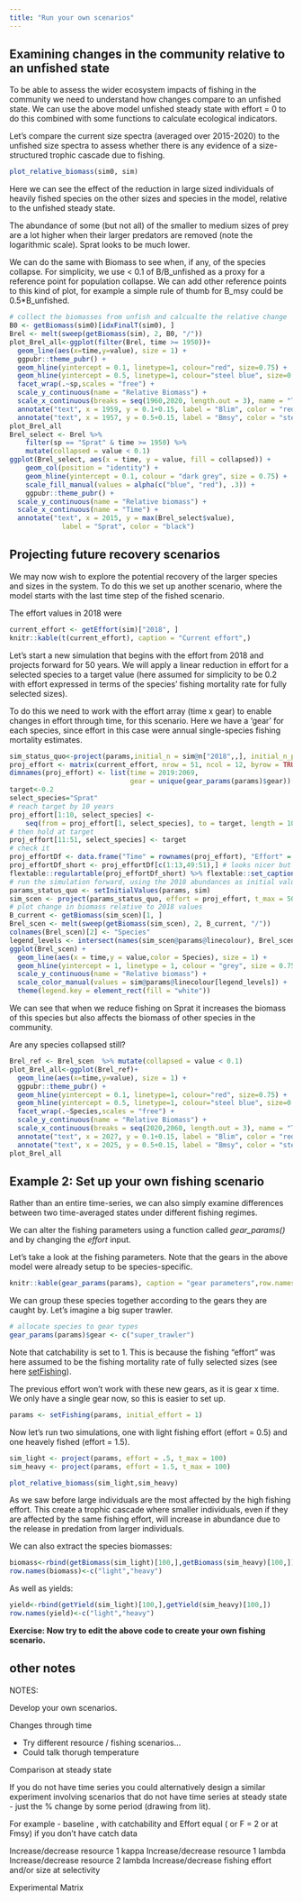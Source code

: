```yaml
---
title: "Run your own scenarios"
---
```


## Examining changes in the community relative to an unfished state

To be able to assess the wider ecosystem impacts of fishing in the community we need to understand how changes compare to an unfished state. We can use the above model unfished steady state with effort = 0 to do this combined with some functions to calculate ecological indicators.

Let's compare the current size spectra (averaged over 2015-2020) to the unfished size spectra to assess whether there is any evidence of a size-structured trophic cascade due to fishing.

```r
plot_relative_biomass(sim0, sim)
```

Here we can see the effect of the reduction in large sized individuals of heavily fished species on the other sizes and species in the model, relative to the unfished steady state.

The abundance of some (but not all) of the smaller to medium sizes of prey are a lot higher when their larger predators are removed (note the logarithmic scale). Sprat looks to be much lower.

We can do the same with Biomass to see when, if any, of the species collapse. For simplicity, we use \< 0.1 of B/B_unfished as a proxy for a reference point for population collapse. We can add other reference points to this kind of plot, for example a simple rule of thumb for B_msy could be 0.5\*B_unfished.

```r
# collect the biomasses from unfish and calcualte the relative change
B0 <- getBiomass(sim0)[idxFinalT(sim0), ]
Brel <- melt(sweep(getBiomass(sim), 2, B0, "/"))
plot_Brel_all<-ggplot(filter(Brel, time >= 1950))+ 
  geom_line(aes(x=time,y=value), size = 1) + 
  ggpubr::theme_pubr() + 
  geom_hline(yintercept = 0.1, linetype=1, colour="red", size=0.75) +
  geom_hline(yintercept = 0.5, linetype=1, colour="steel blue", size=0.75) +
  facet_wrap(.~sp,scales = "free") +
  scale_y_continuous(name = "Relative Biomass") +
  scale_x_continuous(breaks = seq(1960,2020, length.out = 3), name = "Time")+
  annotate("text", x = 1959, y = 0.1+0.15, label = "Blim", color = "red") +
  annotate("text", x = 1957, y = 0.5+0.15, label = "Bmsy", color = "steel blue")
plot_Brel_all
Brel_select <- Brel %>%
    filter(sp == "Sprat" & time >= 1950) %>%
    mutate(collapsed = value < 0.1)
ggplot(Brel_select, aes(x = time, y = value, fill = collapsed)) +
    geom_col(position = "identity") +
    geom_hline(yintercept = 0.1, colour = "dark grey", size = 0.75) +
    scale_fill_manual(values = alpha(c("blue", "red"), .3)) +
    ggpubr::theme_pubr() +
  scale_y_continuous(name = "Relative biomass") +
  scale_x_continuous(name = "Time") +
  annotate("text", x = 2015, y = max(Brel_select$value), 
             label = "Sprat", color = "black")
```

## Projecting future recovery scenarios

We may now wish to explore the potential recovery of the larger species and sizes in the system. To do this we set up another scenario, where the model starts with the last time step of the fished scenario.

The effort values in 2018 were

```r
current_effort <- getEffort(sim)["2018", ]
knitr::kable(t(current_effort), caption = "Current effort",)
```

Let's start a new simulation that begins with the effort from 2018 and projects forward for 50 years. We will apply a linear reduction in effort for a selected species to a target value (here assumed for simplicity to be 0.2 with effort expressed in terms of the species' fishing mortality rate for fully selected sizes).

To do this we need to work with the effort array (time x gear) to enable changes in effort through time, for this scenario. Here we have a 'gear' for each species, since effort in this case were annual single-species fishing mortality estimates.

```r
sim_status_quo<-project(params,initial_n = sim@n["2018",,], initial_n_pp = sim@n_pp["2018",],effort=current_effort,t_max = 50)
proj_effort <- matrix(current_effort, nrow = 51, ncol = 12, byrow = TRUE)
dimnames(proj_effort) <- list(time = 2019:2069,
                              gear = unique(gear_params(params)$gear))
target<-0.2
select_species="Sprat"
# reach target by 10 years
proj_effort[1:10, select_species] <- 
    seq(from = proj_effort[1, select_species], to = target, length = 10)
# then hold at target
proj_effort[11:51, select_species] <- target
# check it
proj_effortDf <- data.frame("Time" = rownames(proj_effort), "Effort" = proj_effort[,select_species])
proj_effortDf_short <- proj_effortDf[c(1:13,49:51),] # looks nicer but keeping long version
flextable::regulartable(proj_effortDf_short) %>% flextable::set_caption("Projected effort on Sprat")
# run the simulation forward, using the 2018 abundances as initial values
params_status_quo <- setInitialValues(params, sim)
sim_scen <- project(params_status_quo, effort = proj_effort, t_max = 50)
# plot change in biomass relative to 2018 values
B_current <- getBiomass(sim_scen)[1, ]
Brel_scen <- melt(sweep(getBiomass(sim_scen), 2, B_current, "/"))
colnames(Brel_scen)[2] <- "Species"
legend_levels <- intersect(names(sim_scen@params@linecolour), Brel_scen$Species)
ggplot(Brel_scen) + 
  geom_line(aes(x = time,y = value,color = Species), size = 1) + 
  geom_hline(yintercept = 1, linetype = 1, colour = "grey", size = 0.75) +
  scale_y_continuous(name = "Relative biomass") +
  scale_color_manual(values = sim@params@linecolour[legend_levels]) +
  theme(legend.key = element_rect(fill = "white"))
```

We can see that when we reduce fishing on Sprat it increases the biomass of this species but also affects the biomass of other species in the community.

Are any species collapsed still?

```r
Brel_ref <- Brel_scen  %>% mutate(collapsed = value < 0.1)
plot_Brel_all<-ggplot(Brel_ref)+ 
  geom_line(aes(x=time,y=value), size = 1) + 
  ggpubr::theme_pubr() + 
  geom_hline(yintercept = 0.1, linetype=1, colour="red", size=0.75) +
  geom_hline(yintercept = 0.5, linetype=1, colour="steel blue", size=0.75) +
  facet_wrap(.~Species,scales = "free") +
  scale_y_continuous(name = "Relative Biomass") +
  scale_x_continuous(breaks = seq(2020,2060, length.out = 3), name = "Time")+
  annotate("text", x = 2027, y = 0.1+0.15, label = "Blim", color = "red") +
  annotate("text", x = 2025, y = 0.5+0.15, label = "Bmsy", color = "steel blue")
plot_Brel_all
```

## Example 2: Set up your own fishing scenario

Rather than an entire time-series, we can also simply examine differences between two time-averaged states under different fishing regimes.

We can alter the fishing parameters using a function called *gear_params()* and by changing the *effort* input.

Let's take a look at the fishing parameters. Note that the gears in the above model were already setup to be species-specific.

```r
knitr::kable(gear_params(params), caption = "gear parameters",row.names = F)
```

We can group these species together according to the gears they are caught by. Let's imagine a big super trawler.

```r
# allocate species to gear types
gear_params(params)$gear <- c("super_trawler")
```

Note that catchability is set to 1. This is because the fishing "effort" was here assumed to be the fishing mortality rate of fully selected sizes (see here [setFishing](https://sizespectrum.org/mizer/reference/setFishing.html?q=set%20fishing)).

The previous effort won't work with these new gears, as it is gear x time. We only have a single gear now, so this is easier to set up.

```r
params <- setFishing(params, initial_effort = 1)
```

Now let's run two simulations, one with light fishing effort (effort = 0.5) and one heavely fished (effort = 1.5).

```r
sim_light <- project(params, effort = .5, t_max = 100)
sim_heavy <- project(params, effort = 1.5, t_max = 100)
```

```r
plot_relative_biomass(sim_light,sim_heavy)
```

As we saw before large individuals are the most affected by the high fishing effort. This create a trophic cascade where smaller individuals, even if they are affected by the same fishing effort, will increase in abundance due to the release in predation from larger individuals.

We can also extract the species biomasses:

```r
biomass<-rbind(getBiomass(sim_light)[100,],getBiomass(sim_heavy)[100,])
row.names(biomass)<-c("light","heavy")
```

As well as yields:

```r
yield<-rbind(getYield(sim_light)[100,],getYield(sim_heavy)[100,])
row.names(yield)<-c("light","heavy") 
```

**Exercise: Now try to edit the above code to create your own fishing scenario.**


## other notes

NOTES: 

Develop your own scenarios. 

Changes through time


- Try different resource / fishing scenarios... 
- Could talk thorugh temperature

Comparison at steady state 

If you do not have time series you could alternatively design a similar experiment involving scenarios that do not have time series at steady state -  just the % change by some period (drawing from lit). 

For example - baseline , with catchability and Effort equal ( or F = 2 or at Fmsy) if you don’t have catch data 

Increase/decrease resource 1 kappa
Increase/decrease resource 1 lambda 
Increase/decrease resource 2 lambda
Increase/decrease fishing effort and/or size at selectivity 

Experimental Matrix 

